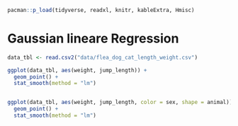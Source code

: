 ```r
pacman::p_load(tidyverse, readxl, knitr, kableExtra, Hmisc)
```

# Gaussian lineare Regression

```r

data_tbl <- read.csv2("data/flea_dog_cat_length_weight.csv")

```

```r
ggplot(data_tbl, aes(weight, jump_length)) +
  geom_point() +
  stat_smooth(method = "lm")


ggplot(data_tbl, aes(weight, jump_length, color = sex, shape = animal)) +
  geom_point() +
  stat_smooth(method = "lm")
```
